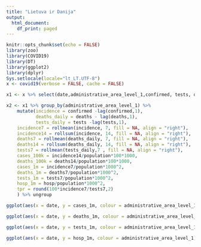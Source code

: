 ```yaml
---
title: "Lietuva ir Danija"
output:
  html_document:
    df_print: paged
---
```



```r
knitr::opts_chunk$set(echo = FALSE)
library(zoo)
library(COVID19)
library(DT)
library(ggplot2)
library(dplyr)
Sys.setlocale(locale="lt_LT.UTF-8")
x <- covid19(verbose = FALSE, cache = FALSE)
```

```r
x1 <- x %>% select(date,administrative_area_level_1,confirmed, tests, deaths, population,hosp) %>% arrange(administrative_area_level_1, date)

x2 <- x1 %>% group_by(administrative_area_level_1) %>% 
    mutate(incidence = confirmed -lag(confirmed,1), 
           deaths_daily = deaths - lag(deaths,1),
           tests_daily = tests -lag(tests,1),
    incidence7 = rollmean(incidence, 7, fill = NA, align = "right"),
    incidence14 = rollsum(incidence, 14, fill = NA, align = "right"),
    deaths7 = rollmean(deaths_daily, 7, fill = NA, align = "right"),
    deaths14 = rollsum(deaths_daily, 14, fill = NA, align = "right"),
    tests7 = rollmean(tests_daily,7 , fill = NA, align = "right"),
    cases_100k = incidence14/population*100*1000,
    deaths_100k = deaths14/population*100*1000,
    cases_1m = incidence7/population*1000^2,
    deaths_1m = deaths7/population*1000^2,
    tests_1m = tests7/population*1000^2,
    hosp_1m = hosp/population*1000^2,
    tpr = round(100*incidence7/tests7,2)
    ) %>% ungroup
```

```r
ggplot(aes(x = date, y = cases_1m, colour = administrative_area_level_1), data = x2 %>% filter(administrative_area_level_1 %in% c("Lithuania", "Denmark"), date>="2021-02-01" & date<="2021-04-20"))+geom_line() + theme_bw() + labs(x = "Data", y ="", title = "7 dienų atvejai milijonui gyventojų") + scale_colour_manual(name = "Šalis",  values = RColorBrewer::brewer.pal(3, "Set1")[1:2])
```

```r
ggplot(aes(x = date, y = deaths_1m, colour = administrative_area_level_1), data = x2 %>% filter(administrative_area_level_1 %in% c("Lithuania", "Denmark"), date>="2021-02-01" & date<="2021-04-20"))+geom_line() + theme_bw() + labs(x = "Data", y ="", title = "7 dienų mirtys milijonui gyventojų") + scale_colour_manual(name = "Šalis",  values = RColorBrewer::brewer.pal(3, "Set1")[1:2])
```

```r
ggplot(aes(x = date, y = tests_1m, colour = administrative_area_level_1), data = x2 %>% filter(administrative_area_level_1 %in% c("Lithuania", "Denmark"), date>="2021-02-01" & date<="2021-04-15"))+geom_line() + theme_bw() + labs(x = "Data", y ="", title = "7 dienų testai milijonui gyventojų") + scale_colour_manual(name = "Šalis",  values = RColorBrewer::brewer.pal(3, "Set1")[1:2])
```

```r
ggplot(aes(x = date, y = hosp_1m, colour = administrative_area_level_1), data = x2 %>% filter(administrative_area_level_1 %in% c("Lithuania", "Denmark"), date>="2021-02-01" & date<="2021-04-15"))+geom_line() + theme_bw() + labs(x = "Data", y ="", title = "COVID-19 hospitalizacijos milijonui gyventojų") + scale_colour_manual(name = "Šalis",  values = RColorBrewer::brewer.pal(3, "Set1")[1:2])
```
